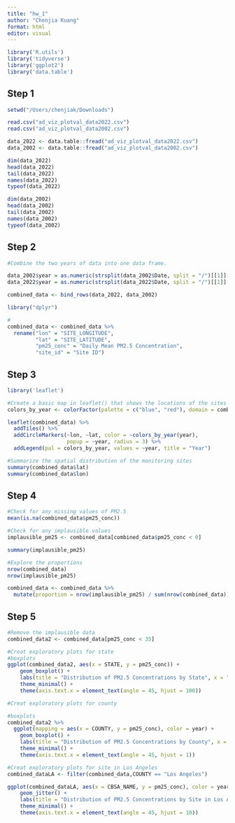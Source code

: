 ```yaml
---
title: "hw_1"
author: "Chenjia Kuang"
format: html
editor: visual
---
```


```r
library('R.utils')
library('tidyverse')
library('ggplot2')
library('data.table')
```

## Step 1

```r
setwd("/Users/chenjiak/Downloads")

read.csv("ad_viz_plotval_data2022.csv")
read.csv("ad_viz_plotval_data2002.csv")

data_2022 <- data.table::fread("ad_viz_plotval_data2022.csv")
data_2002 <- data.table::fread("ad_viz_plotval_data2002.csv")
```

```r
dim(data_2022)
head(data_2022)
tail(data_2022)
names(data_2022)
typeof(data_2022)
```

```r
dim(data_2002)
head(data_2002)
tail(data_2002)
names(data_2002)
typeof(data_2002)
```

## Step 2

```r
#Combine the two years of data into one data frame.

data_2002$year = as.numeric(strsplit(data_2002$Date, split = "/")[[1]][3])
data_2022$year = as.numeric(strsplit(data_2022$Date, split = "/")[[1]][3])

combined_data <- bind_rows(data_2022, data_2002)
```

```r
library("dplyr")

#
combined_data <- combined_data %>%
  rename("lon" = "SITE_LONGITUDE",
         "lat" = "SITE_LATITUDE",
         "pm25_conc" = "Daily Mean PM2.5 Concentration",
         "site_id" = "Site ID")
```

## Step 3

```r
library('leaflet')
```

```r
#Create a basic map in leaflet() that shows the locations of the sites 
colors_by_year <- colorFactor(palette = c("blue", "red"), domain = combined_data$year)

leaflet(combined_data) %>%
  addTiles() %>%
  addCircleMarkers(~lon, ~lat, color = ~colors_by_year(year),
                   popup = ~year, radius = 3) %>%
  addLegend(pal = colors_by_year, values = ~year, title = "Year")
```

```r
#Summarize the spatial distribution of the monitoring sites
summary(combined_data$lat)
summary(combined_data$lon)
```

## Step 4

```r
#Check for any missing values of PM2.5
mean(is.na(combined_data$pm25_conc))

#Check for any implausible values
implausible_pm25 <- combined_data[combined_data$pm25_conc < 0]

summary(implausible_pm25)
```

```r
#Explore the proportions
nrow(combined_data)
nrow(implausible_pm25)

combined_data <- combined_data %>%
  mutate(proportion = nrow(implausible_pm25) / sum(nrow(combined_data)))
```

## Step 5

```r
#Remove the implausible data
combined_data2 <- combined_data[pm25_conc < 35]
```

```r
#Creat exploratory plots for state
#boxplots
ggplot(combined_data2, aes(x = STATE, y = pm25_conc)) +
    geom_boxplot() +
    labs(title = "Distribution of PM2.5 Concentrations by State", x = "State", y = "PM2.5 Concentration") +
    theme_minimal() +
    theme(axis.text.x = element_text(angle = 45, hjust = 100))
```

```r
#Creat exploratory plots for county

#boxplots
combined_data2 %>%
  ggplot(mapping = aes(x = COUNTY, y = pm25_conc), color = year) +
    geom_boxplot() +
    labs(title = "Distribution of PM2.5 Concentrations by County", x = "County", y = "PM2.5 Concentration") +
    theme_minimal() +
    theme(axis.text.x = element_text(angle = 45, hjust = 1))
```

```r
#Creat exploratory plots for site in Los Angeles
combined_dataLA <- filter(combined_data,COUNTY == "Los Angeles")

ggplot(combined_dataLA, aes(x = CBSA_NAME, y = pm25_conc), color = year) +
    geom_jitter() +
    labs(title = "Distribution of PM2.5 Concentrations by Site in Los Angeles", x = "Site in Los Angeles", y = "PM2.5 Concentration") +
    theme_minimal() +
    theme(axis.text.x = element_text(angle = 45, hjust = 10))
```
